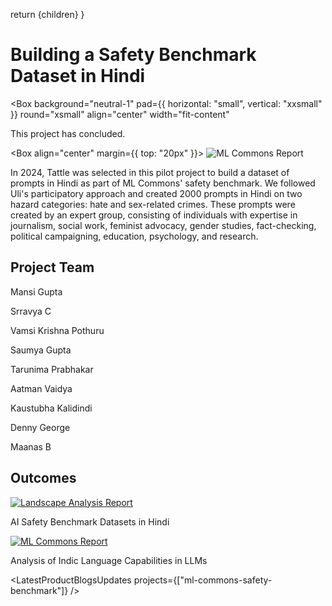 
  return <DefaultLayoutNarrow>{children}</DefaultLayoutNarrow>
}


# Building a Safety Benchmark Dataset in Hindi

<Box
  background="neutral-1"
  pad={{ horizontal: "small", vertical: "xxsmall" }}
  round="xsmall"
  align="center"
  width="fit-content"
>
  <Text size="small">This project has concluded.</Text>
</Box>

<Box align="center" margin={{ top: "20px" }}>
  <Image src={mlCommonsImage} alt="ML Commons Report" fit="cover" />
</Box>

In 2024, Tattle was selected in this pilot project to build a dataset of prompts in Hindi as part of ML Commons' safety benchmark.
We followed Uli's participatory approach and created 2000 prompts in Hindi on two hazard categories: hate and sex-related crimes.
These prompts were created by an expert group, consisting of individuals with expertise in journalism, social work, feminist advocacy,
gender studies, fact-checking, political campaigning, education, psychology, and research.

## Project Team

<div class="flex flex-row flex-wrap gap-x-4 gap-y-2 md:grid md:grid-cols-2 lg:grid lg:grid-cols-3 ">
  <p class="m-0">Mansi Gupta</p>
  <p class="m-0">Srravya C</p>
  <p class="m-0">Vamsi Krishna Pothuru</p>
  <p class="m-0">Saumya Gupta</p>
  <p class="m-0">Tarunima Prabhakar</p>
  <p class="m-0">Aatman Vaidya</p>
  <p class="m-0">Kaustubha Kalidindi</p>
  <p class="m-0">Denny George</p>
  <p class="m-0">Maanas B</p>
</div>

## Outcomes

<div className="flex flex-row flex-wrap md:grid md:grid-cols-2 gap-4">
  <div className="w-full">
    <a
      href="https://drive.google.com/file/d/1OKpZ7qqT6hjbzaeUC7UnBF1oCTn7c70z/view"
      target="_blank"
    >
      <Image
        className="hover:scale-105 hover:shadow-2xl hover:bg-gray-50 rounded-md overflow-clip transition"
        src={mlCommonsReportTwo}
        alt="Landscape Analysis Report"
        fit="contain"
      />
    </a>
    <p class="text-sm text-gray-400 mt-0">AI Safety Benchmark Datasets in Hindi</p>
  </div>
  <div className="w-full">
    <a href="https://arxiv.org/abs/2501.13912" target="_blank">
      <Image
        className="hover:scale-105 hover:shadow-2xl hover:bg-gray-50 rounded-md overflow-clip transition"
        src={mlCommonsReportOne}
        alt="ML Commons Report"
        fit="cover"
      />
    </a>
    <p class="text-sm text-gray-400 mt-0">Analysis of Indic Language Capabilities in LLMs</p>
  </div>
</div>

<LatestProductBlogsUpdates projects={["ml-commons-safety-benchmark"]} />
